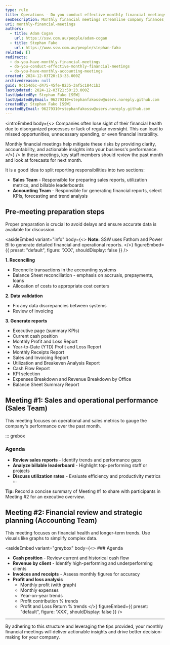 ```yaml
---
type: rule
title: Operations - Do you conduct effective monthly financial meetings?
seoDescription: Monthly financial meetings streamline company finances, ensuring transparency and informed decision-making with sales reports, cash position insights, and revenue trends.
uri: monthly-financial-meetings
authors:
  - title: Adam Cogan
    url: https://ssw.com.au/people/adam-cogan
  - title: Stephan Fako
    url: https://www.ssw.com.au/people/stephan-fako
related: []
redirects:
  - do-you-have-monthly-financial-meetings
  - do-you-conduct-effective-monthly-financial-meetings
  - do-you-have-monthly-accounting-meetings
created: 2024-12-03T20:13:33.000Z
archivedreason: null
guid: 9c154d6c-d475-45fe-8235-3af5c184c1b3
lastUpdated: 2024-12-03T21:50:23.000Z
lastUpdatedBy: Stephan Fako [SSW]
lastUpdatedByEmail: 96279310+stephanfakossw@users.noreply.github.com
createdBy: Stephan Fako [SSW]
createdByEmail: 96279310+stephanfakossw@users.noreply.github.com
---
```


<introEmbed
  body={<>
Companies often lose sight of their financial health due to disorganized processes or lack of regular oversight. This can lead to missed opportunities, unnecessary spending, or even financial instability.

Monthly financial meetings help mitigate these risks by providing clarity, accountability, and actionable insights into your business's performance.
  </>}
/>
In these meetings, key staff members should review the past month and look at forecasts for next month.

It is a good idea to split reporting responsibilities into two sections:

* **Sales Team** - Responsible for preparing sales reports, utilization metrics, and billable leaderboards
* **Accounting Team** - Responsible for generating financial reports, select KPIs, forecasting and trend analysis

## Pre-meeting preparation steps

Proper preparation is crucial to avoid delays and ensure accurate data is available for discussion.

<asideEmbed
  variant="info"
  body={<>
    **Note:** SSW uses Fathom and Power BI to generate detailed financial and operational reports.
  </>}
  figureEmbed={{
    preset: "default",
    figure: 'XXX',
    shouldDisplay: false
  }}
/>

**1. Reconciling**

* Reconcile transactions in the accounting systems
* Balance Sheet reconciliation - emphasis on accruals, prepayments, loans
* Allocation of costs to appropriate cost centers

**2. Data validation**

* Fix any data discrepancies between systems
* Review of invoicing

**3. Generate reports**

* Executive page (summary KPIs)
* Current cash position
* Monthly Profit and Loss Report
* Year-to-Date (YTD) Profit and Loss Report
* Monthly Receipts Report
* Sales and Invoicing Report
* Utilization and Breakeven Analysis Report
* Cash Flow Report
* KPI selection
* Expenses Breakdown and Revenue Breakdown by Office
* Balance Sheet Summary Report

## Meeting #1: Sales and operational performance (Sales Team)

This meeting focuses on operational and sales metrics to gauge the company's performance over the past month.

::: grebox
### Agenda

* **Review sales reports** - Identify trends and performance gaps
* **Analyze billable leaderboard** - Highlight top-performing staff or projects
* **Discuss utilization rates** - Evaluate efficiency and productivity metrics
:::

**Tip:** Record a concise summary of Meeting #1 to share with participants in Meeting #2 for an executive overview.

## Meeting #2: Financial review and strategic planning (Accounting Team)

This meeting focuses on financial health and longer-term trends. Use visuals like graphs to simplify complex data.

<asideEmbed
  variant="greybox"
  body={<>
    ### Agenda

* **Cash position** - Review current and historical cash flow
* **Revenue by client** - Identify high-performing and underperforming clients
* **Invoices and receipts** - Assess monthly figures for accuracy
* **Profit and loss analysis**
  * Monthly profit (with graph)
  * Monthly expenses
  * Year-on-year trends
  * Profit contribution % trends
  * Profit and Loss Return % trends
  </>}
  figureEmbed={{
    preset: "default",
    figure: 'XXX',
    shouldDisplay: false
  }}
/>

---

By adhering to this structure and leveraging the tips provided, your monthly financial meetings will deliver actionable insights and drive better decision-making for your company.
